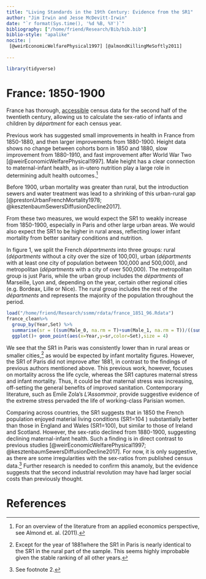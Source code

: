```yaml
---
title: "Living Standards in the 19th Century: Evidence from the SR1"
author: "Jim Irwin and Jesse McDevitt-Irwin"
date: "`r format(Sys.time(), '%d %B, %Y')`"
bibliography: ["/home/friend/Research/Bib/bib.bib"]
biblio-style: "apalike"
nocite: | 
 [@weirEconomicWelfarePhysical1997] [@almondKillingMeSoftly2011]
 
---
```

```r
library(tidyverse)
```
# France: 1850-1900

France has thorough, [accessible](https://www.insee.fr/fr/statistiques/2653233?sommaire=2591397) census data for the second half of the twentieth century, allowing us to calculate the sex-ratio of infants and children by _départment_ for each census year. 

Previous work has suggested small improvements in health in France from 1850-1880, and then larger improvements from 1880-1900. Height data shows no change between cohorts born in 1850 and 1880, slow improvement from 1880-1910, and fast improvement after World War Two [@weirEconomicWelfarePhysical1997]. Male height has a clear connection to maternal-infant health, as in-utero nutrition play a large role in determining adult health outcomes.[^1] 

Before 1900, urban mortality was greater than rural, but the introduction sewers and water treatment was lead to a shrinking of this urban-rural gap [@prestonUrbanFrenchMortality1978; @kesztenbaumSewersDiffusionDecline2017]. 

From these two measures, we would expect the SR1 to weakly increase from 1850-1900, especially in Paris and other large urban areas. We would also expect the SR1 to be higher in rural areas, reflecting lower infant mortality from better sanitary conditions and nutrition.

In figure 1, we split the French _départments_ into three groups: rural (_départments_ without a city over the size of 100,00), urban (_départments_ with at least one city of population between 100,000 and 500,000), and metropolitan (_départments_ with a city of over 500,000). The metropolitan group is just Paris, while the urban group includes the _départments_ of Marseille, Lyon and, depending on the year, certain other regional cities (e.g. Bordeax, Lille or Nice). The rural group includes the rest of the _départments_ and represents the majority of the population throughout the period.

```r
load("/home/friend/Research/ssmm/rdata/france_1851_96.Rdata")
france_clean%>% 
  group_by(Year,Set) %>% 
  summarise(sr = ((sum(Male_0, na.rm = T)+sum(Male_1, na.rm = T))/((sum(Fem_0,na.rm = T)+sum(Fem_1,na.rm = T))))) %>% 
  ggplot()+ geom_point(aes(x=Year,y=sr,color=Set),size = 4)
```
We see that the SR1 in Paris was consistently lower than in rural areas or smaller cities,[^2] as would be expected by infant mortality figures. However, the SR1 of Paris did not improve after 1881, in contrast to the findings of previous authors mentioned above. This previous work, however, focuses on mortality across the life cycle, whereas the SR1 captures maternal stress and infant mortality. Thus, it could be that maternal stress was increasing, off-setting the general benefits of improved sanitation. Contemporary literature, such as Emile Zola's _L'Assommoir_, provide suggestive evidence of the extreme stress pervaded the life of working-class Parisian women.

Comparing across countries, the SR1 suggests that in 1850 the French population enjoyed material living conditions (SR1=104
) substantially better than those in England and Wales (SR1=100), but similar to those of Ireland and Scotland. However, the sex-ratio declined from 1880-1900, suggesting declining maternal-infant health. Such a finding is in direct contrast to previous studies [@weirEconomicWelfarePhysical1997; @kesztenbaumSewersDiffusionDecline2017]. For now, it is only suggestive, as there are some irregularities with the sex-ratios from published census data.[^3] Further research is needed to confirm this anamoly, but the evidence suggests that the second industrial revolution may have had larger social costs than previously thought.


# References

[^1]: For an overview of the literature from an applied economics perspective, see Almond et. al. (2011).

[^2]: Except for the year of 1881where the SR1 in Paris is nearly identical to the SR1 in the rural part of the sample. This seems highly improbable given the stable ranking of all other years.


[^3]: See footnote 2.
